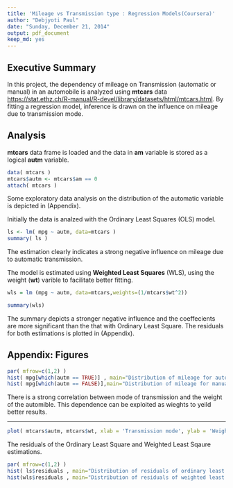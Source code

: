 ```yaml
---
title: 'Mileage vs Transmission type : Regression Models(Coursera)'
author: "Debjyoti Paul"
date: "Sunday, December 21, 2014"
output: pdf_document
keep_md: yes
---
```

Executive Summary
--------------------------------------------------------
In this project, the dependency of mileage on Transmission (automatic or manual) in an automobile is analyzed using **mtcars** data <https://stat.ethz.ch/R-manual/R-devel/library/datasets/html/mtcars.html>. By fitting a regression model, inference is drawn on the influence on mileage due to transmission mode.

Analysis
--------------------------------------------------------
**mtcars** data frame is loaded and  the data in **am** variable is stored as a logical **autm** variable.

```r
data( mtcars )
mtcars$autm <- mtcars$am == 0
attach( mtcars )
```

Some exploratory data analysis on the distribution of the automatic variable is depicted in (Appendix).

Initially the data is analzed with the Ordinary Least Squares (OLS) model.

```r
ls <- lm( mpg ~ autm, data=mtcars )
summary( ls )
```

The estimation clearly indicates a strong negative influence on mileage due to automatic transmission.

The model is estimated using **Weighted Least Squares** (WLS), using the weight (**wt**) varible to facilitate better fitting. 

```r

wls = lm (mpg ~ autm, data=mtcars,weights=(1/mtcars$wt^2))

summary(wls)
```

The summary depicts a stronger negative influence and the coeffecients are more significant than the that with Ordinary Least Square. The residuals for both estimations is plotted in (Appendix).



Appendix: Figures
--------------------------------------------------------
```r
par( mfrow=c(1,2) )
hist( mpg[which(autm == TRUE)] , main="Distribution of mileage for automatic transmission",xlab="mileage(mpg)")
hist( mpg[which(autm == FALSE)],main="Distribution of mileage for manual transmission",xlab="mileage(mpg)" )
```
There is a strong correlation between mode of transmission and the weight of the automible. This dependence can be exploited as wieghts to yeild better results.

--------------------------------------------------------
```r
plot( mtcars$autm, mtcars$wt, xlab = 'Transmission mode', ylab = 'Weight')
```

The residuals of the Ordinary Least Square and Weighted Least Sqaure estimations.

```r
par( mfrow=c(1,2) )
hist( ls$residuals , main="Distribution of residuals of ordinary least square",xlab="residuals" )
hist(wls$residuals , main="Distribution of residuals of weighted least square",xlab="residuals")

```